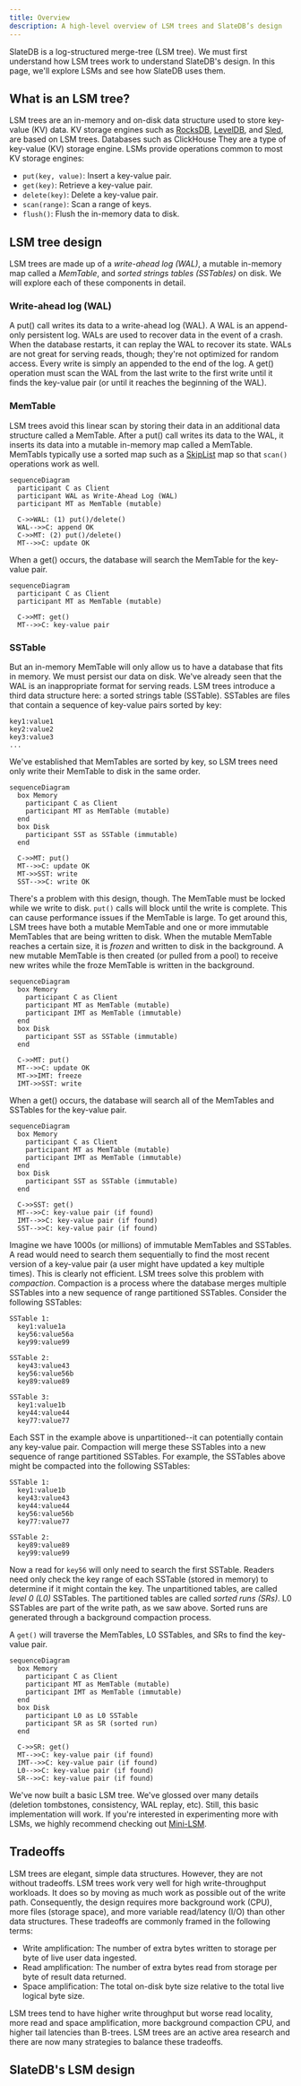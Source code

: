 ```yaml
---
title: Overview
description: A high-level overview of LSM trees and SlateDB’s design
---
```


SlateDB is a log-structured merge-tree (LSM tree). We must first understand how LSM trees work to understand SlateDB's design. In this page, we'll explore LSMs and see how SlateDB uses them.

## What is an LSM tree?

LSM trees are an in-memory and on-disk data structure used to store key-value (KV) data. KV storage engines such as [RocksDB](https://github.com/facebook/rocksdb), [LevelDB](https://github.com/google/leveldb), and [Sled](https://github.com/spacejam/sled), are based on LSM trees. Databases such as ClickHouse  They are a type of key-value (KV) storage engine. LSMs provide operations common to most KV storage engines:

- `put(key, value)`: Insert a key-value pair.
- `get(key)`: Retrieve a key-value pair.
- `delete(key)`: Delete a key-value pair.
- `scan(range)`: Scan a range of keys.
- `flush()`: Flush the in-memory data to disk.

## LSM tree design

LSM trees are made up of a _write-ahead log (WAL)_, a mutable in-memory map called a _MemTable_, and _sorted strings tables (SSTables)_ on disk. We will explore each of these components in detail.

### Write-ahead log (WAL)

A put() call writes its data to a write-ahead log (WAL). A WAL is an append-only persistent log. WALs are used to recover data in the event of a crash. When the database restarts, it can replay the WAL to recover its state. WALs are not great for serving reads, though; they're not optimized for random access. Every write is simply an appended to the end of the log. A get() operation must scan the WAL from the last write to the first write until it finds the key-value pair (or until it reaches the beginning of the WAL).

### MemTable

LSM trees avoid this linear scan by storing their data in an additional data structure called a MemTable. After a put() call writes its data to the WAL, it inserts its data into a mutable in-memory map called a MemTable. MemTabls typically use a sorted map such as a [SkipList](https://en.wikipedia.org/wiki/Skip_list) map so that `scan()` operations work as well.

```mermaid
sequenceDiagram
  participant C as Client
  participant WAL as Write-Ahead Log (WAL)
  participant MT as MemTable (mutable)

  C->>WAL: (1) put()/delete()
  WAL-->>C: append OK
  C->>MT: (2) put()/delete()
  MT-->>C: update OK
```

When a get() occurs, the database will search the MemTable for the key-value pair.

```mermaid
sequenceDiagram
  participant C as Client
  participant MT as MemTable (mutable)

  C->>MT: get()
  MT-->>C: key-value pair
```

### SSTable

But an in-memory MemTable will only allow us to have a database that fits in memory. We must persist our data on disk. We've already seen that the WAL is an inappropriate format for serving reads. LSM trees introduce a third data structure here: a sorted strings table (SSTable). SSTables are files that contain a sequence of key-value pairs sorted by key:

```
key1:value1
key2:value2
key3:value3
...
```

We've established that MemTables are sorted by key, so LSM trees need only write their MemTable to disk in the same order.

```mermaid
sequenceDiagram
  box Memory
    participant C as Client
    participant MT as MemTable (mutable)
  end
  box Disk
    participant SST as SSTable (immutable)
  end

  C->>MT: put()
  MT-->>C: update OK
  MT->>SST: write
  SST-->>C: write OK
```

There's a problem with this design, though. The MemTable must be locked while we write to disk. `put()` calls will block until the write is complete. This can cause performance issues if the MemTable is large. To get around this, LSM trees have both a mutable MemTable and one or more immutable MemTables that are being written to disk. When the mutable MemTable reaches a certain size, it is _frozen_ and written to disk in the background. A new mutable MemTable is then created (or pulled from a pool) to receive new writes while the froze MemTable is written in the background.

```mermaid
sequenceDiagram
  box Memory
    participant C as Client
    participant MT as MemTable (mutable)
    participant IMT as MemTable (immutable)
  end
  box Disk
    participant SST as SSTable (immutable)
  end

  C->>MT: put()
  MT-->>C: update OK
  MT->>IMT: freeze
  IMT->>SST: write
```

When a get() occurs, the database will search all of the MemTables and SSTables for the key-value pair.

```mermaid
sequenceDiagram
  box Memory
    participant C as Client
    participant MT as MemTable (mutable)
    participant IMT as MemTable (immutable)
  end
  box Disk
    participant SST as SSTable (immutable)
  end

  C->>SST: get()
  MT-->>C: key-value pair (if found)
  IMT-->>C: key-value pair (if found)
  SST-->>C: key-value pair (if found)
```

Imagine we have 1000s (or millions) of immutable MemTables and SSTables. A read would need to search them sequentially to find the most recent version of a key-value pair (a user might have updated a key multiple times). This is clearly not efficient. LSM trees solve this problem with _compaction_. Compaction is a process where the database merges multiple SSTables into a new sequence of range partitioned SSTables. Consider the following SSTables:

```
SSTable 1:
  key1:value1a
  key56:value56a
  key99:value99

SSTable 2:
  key43:value43
  key56:value56b
  key89:value89

SSTable 3:
  key1:value1b
  key44:value44
  key77:value77
```

Each SST in the example above is unpartitioned--it can potentially contain any key-value pair. Compaction will merge these SSTables into a new sequence of range partitioned SSTables. For example, the SSTables above might be compacted into the following SSTables:

```
SSTable 1:
  key1:value1b
  key43:value43
  key44:value44
  key56:value56b
  key77:value77

SSTable 2:
  key89:value89
  key99:value99
```

Now a read for `key56` will only need to search the first SSTable. Readers need only check the key range of each SSTable (stored in memory) to determine if it might contain the key. The unpartitioned tables, are called _level 0 (L0)_ SSTables. The partitioned tables are called _sorted runs (SRs)_. L0 SSTables are part of the write path, as we saw above. Sorted runs are generated through a background compaction process.

A `get()` will traverse the MemTables, L0 SSTables, and SRs to find the key-value pair.

```mermaid
sequenceDiagram
  box Memory
    participant C as Client
    participant MT as MemTable (mutable)
    participant IMT as MemTable (immutable)
  end
  box Disk
    participant L0 as L0 SSTable
    participant SR as SR (sorted run)
  end

  C->>SR: get()
  MT-->>C: key-value pair (if found)
  IMT-->>C: key-value pair (if found)
  L0-->>C: key-value pair (if found)
  SR-->>C: key-value pair (if found)
```

We've now built a basic LSM tree. We've glossed over many details (deletion tombstones, consistency, WAL replay, etc). Still, this basic implementation will work. If you're interested in experimenting more with LSMs, we highly recommend checking out [Mini-LSM](https://skyzh.github.io/mini-lsm/).

## Tradeoffs

LSM trees are elegant, simple data structures. However, they are not without tradeoffs. LSM trees work very well for high write-throughput workloads. It does so by moving as much work as possible out of the write path. Consequently, the design requires more background work (CPU), more files (storage space), and more variable read/latency (I/O) than other data structures. These tradeoffs are commonly framed in the following terms:

* Write amplification: The number of extra bytes written to storage per byte of live user data ingested.
* Read amplification: The number of extra bytes read from storage per byte of result data returned.
* Space amplification: The total on-disk byte size relative to the total live logical byte size.

LSM trees tend to have higher write throughput but worse read locality, more read and space amplification, more background compaction CPU, and higher tail latencies than B-trees. LSM trees are an active area research and there are now many strategies to balance these tradeoffs.

## SlateDB's LSM design